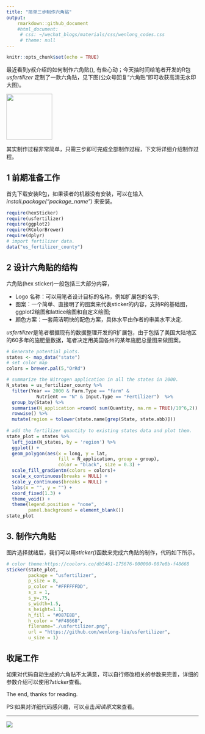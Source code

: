 ```yaml
---
title: "简单三步制作六角贴"
output: 
    rmarkdown::github_document
    #html_document:
     # css: ~/wechat_blogs/materials/css/wenlong_codes.css
     # theme: null
---
```


```r
knitr::opts_chunk$set(echo = TRUE)
```

最近看到y叔介绍的如何制作六角贴(), 有些心动；今天抽时间给笔者开发的R包 *usfertilizer* 定制了一款六角贴，见下图(公众号回复“六角贴”即可收获高清无水印大图)。

<img src="https://raw.githubusercontent.com/wenlong-liu/usfertilizer_sticker/master/usfertilizer.png" align="center" height = "120"/>

其实制作过程非常简单，只需三步即可完成全部制作过程，下文将详细介绍制作过程。

## 1 前期准备工作

首先下载安装R包，如果读者的机器没有安装，可以在输入 *install.package("package_name")* 来安装。

```r
require(hexSticker)
require(usfertilizer)
require(ggplot2)
require(RColorBrewer)
require(dplyr)
# import fertilizer data.
data("us_fertilizer_county")
```

## 2 设计六角贴的结构

六角贴(hex sticker)一般包括三大部分内容，

* Logo 名称：可以用笔者设计目标的名称，例如扩展包的名字;
* 图案：一个简单、直接明了的图案来代表sticker的内容，支持R的基础图， ggplot2绘图和lattice绘图和自定义绘图;
* 颜色方案：一套简洁明快的配色方案，具体水平由作者的审美水平决定.

*usfertilizer*是笔者根据现有的数据整理开发的R扩展包，由于包括了美国大陆地区的60多年的施肥量数据，笔者决定用美国各州的某年施肥总量图来做图案。

```r
# Generate potential plots.
states <- map_data("state")
# set color map
colors = brewer.pal(5,"OrRd")

# summarize the Nitrogen application in all the states in 2000.
N_states = us_fertilizer_county %>% 
  filter(Year == 2000 & Farm.Type == "farm" & 
           Nutrient == "N" & Input.Type == "Fertilizer")  %>% 
  group_by(State) %>% 
  summarise(N_application =round( sum(Quantity, na.rm = TRUE)/10^6,2)) %>% 
  rowwise() %>% 
  mutate(region = tolower(state.name[grep(State, state.abb)]))
  
# add the fertilizer quantity to existing states data and plot them.
state_plot = states %>% 
  left_join(N_states, by = 'region') %>% 
  ggplot() + 
  geom_polygon(aes(x = long, y = lat, 
                   fill = N_application, group = group), 
                   color = "black", size = 0.3) + 
  scale_fill_gradientn(colors = colors)+
  scale_x_continuous(breaks = NULL) + 
  scale_y_continuous(breaks = NULL) +
  labs(x = "", y = "") +
  coord_fixed(1.3) +
  theme_void() +
  theme(legend.position = "none",
        panel.background = element_blank())
state_plot
```


## 3. 制作六角贴

图片选择就绪后，我们可以用*sticker()*函数来完成六角贴的制作，代码如下所示。

```r
# color theme:https://coolors.co/db5461-175676-000000-087e8b-f48668
sticker(state_plot, 
        package = "usfertilizer", 
        p_size = 8, 
        p_color = "#FFFFFFDD",
        s_x = 1,
        s_y=.75, 
        s_width=1.5, 
        s_height=1.1,
        h_fill = "#087E8B",
        h_color = "#F48668",
        filename="./usfertilizer.png",
        url = "https://github.com/wenlong-liu/usfertilizer",
        u_size = 1)
```

## 收尾工作

如果对代码自动生成的六角贴不太满意，可以自行修改相关的参数来完善，详细的参数介绍可以使用*?sticker*查看。

The end, thanks for reading.

PS:如果对详细代码感兴趣，可以点击*阅读原文*来查看。

---
![](./materials/wechatQRcode.jpg)